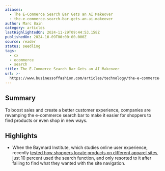 ```yaml
---
aliases:
  - The E-Commerce Search Bar Gets an AI Makeover
  - the-e-commerce-search-bar-gets-an-ai-makeover
author: Marc Bain
category: articles
lastHighlightedOn: 2024-11-29T09:44:53.158Z
publishedOn: 2024-10-09T00:00:00.000Z
source: reader
status: seedling
tags:
  - cx
  - ecommerce
  - search
title: The E-Commerce Search Bar Gets an AI Makeover
url: >-
  https://www.businessoffashion.com/articles/technology/the-e-commerce-search-bar-gets-an-ai-makeover/?utm_source=newsletter_technology&utm_medium=email&utm_campaign=Technology_091024&utm_content=intro
---
```

## Summary

To boost sales and create a better customer experience, companies are revamping the e-commerce search bar to make it easier for shoppers to find products or even shop in new ways.

## Highlights

- When the Baymard Institute, which studies online user experience, recently [tested how shoppers locate products on different apparel sites](https://baymard.com/blog/apparel-search), just 10 percent used the search function, and only resorted to it after failing to find what they wanted with the site navigation.
